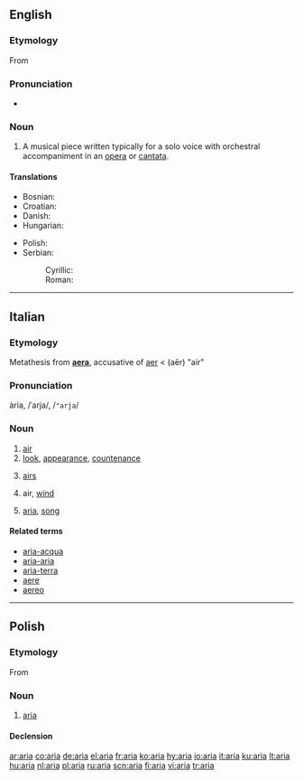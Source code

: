 {{also|ARIA}}
==English==

===Etymology===
From {{etyl|it}}

===Pronunciation===
* {{IPA|/ˈɑː.ɹi.ɑ/}}

===Noun===
{{en-noun|pl=arias|pl2=arie}}

# A musical piece written typically for a solo voice with orchestral accompaniment in an [[opera]] or [[cantata]].

====Translations====
{{trans-top|type of musical piece}}
* Bosnian: {{t-|bs|arija|f}}
* Croatian: {{t-|hr|arija|f}}
* Danish: {{t+|da|arie|c}}
* Hungarian: {{t-|hu|ária}}
{{trans-mid}}
* Polish: {{t+|pl|aria}} {{f}}
* Serbian:
*: Cyrillic: {{t+|sr|арија|f|sc=Cyrl}}
*: Roman: {{t-|sr|arija|f}}
{{trans-bottom}}

----

==Italian==
{{wikipedia|lang=it}}

===Etymology===
Metathesis from {{etyl|la}} '''[[aera]]''', accusative of [[aer]] < {{etyl|grc}} '''{{polytonic|[[ἀήρ]]}}''' (aēr) "air"

===Pronunciation===
ària, /ˈarja/, /<tt>"arja</tt>/

===Noun===
{{it-noun|ari|f|a|e}}

# [[air]]
# [[look]], [[appearance]], [[countenance]]
# {{context|pluralia tantum|lang=it}} [[airs]]
# air, [[wind]]
# {{context|music|lang=it}}  [[aria#English|aria]], [[song]]

====Related terms====
* [[aria-acqua]]
* [[aria-aria]]
* [[aria-terra]]
* [[aere]]
* [[aereo]]

----

==Polish==
{{wikipedia|lang=pl}}

===Etymology===
From {{etyl|it}}

===Noun===
{{pl-noun|f}}

# [[aria#English|aria]]

====Declension====
{{pl-decl-noun|aria|arie|arii|arii|arii|ariom|arię|arie|arią|ariami|arii|ariach|ario|arie}}

[[ar:aria]]
[[co:aria]]
[[de:aria]]
[[el:aria]]
[[fr:aria]]
[[ko:aria]]
[[hy:aria]]
[[io:aria]]
[[it:aria]]
[[ku:aria]]
[[lt:aria]]
[[hu:aria]]
[[nl:aria]]
[[pl:aria]]
[[ru:aria]]
[[scn:aria]]
[[fi:aria]]
[[vi:aria]]
[[tr:aria]]